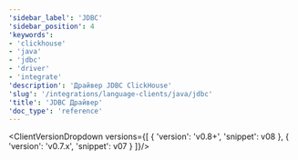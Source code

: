 ```yaml
---
'sidebar_label': 'JDBC'
'sidebar_position': 4
'keywords':
- 'clickhouse'
- 'java'
- 'jdbc'
- 'driver'
- 'integrate'
'description': 'Драйвер JDBC ClickHouse'
'slug': '/integrations/language-clients/java/jdbc'
'title': 'JDBC Драйвер'
'doc_type': 'reference'
---
```




<ClientVersionDropdown versions={[
    {
        'version': 'v0.8+',
        'snippet': v08
    },
    {
        'version': 'v0.7.x',
        'snippet': v07
    }
]}/>
